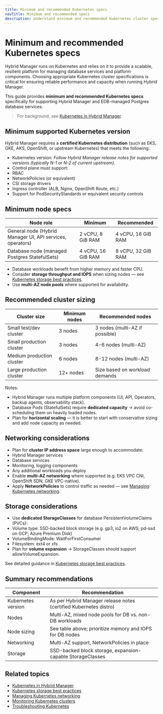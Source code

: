 ```yaml
---
title: Minimum and recommended Kubernetes specs
navTitle: Minimum and recommended specs
description: Understand minimum and recommended Kubernetes cluster specifications for running Hybrid Manager and supporting managed database services.
---
```


# Minimum and recommended Kubernetes specs

Hybrid Manager runs on Kubernetes and relies on it to provide a scalable, resilient platform for managing database services and platform components.
Choosing appropriate Kubernetes cluster specifications is critical for ensuring reliable performance and capacity when running Hybrid Manager.

This guide provides **minimum and recommended Kubernetes specs** specifically for supporting Hybrid Manager and EDB-managed Postgres database services.

> For background, see [Kubernetes in Hybrid Manager](../../../explained/k8-in-hybrid-manager).

## Minimum supported Kubernetes version

Hybrid Manager requires a **certified Kubernetes distribution** (such as EKS, GKE, AKS, OpenShift, or upstream Kubernetes) that meets the following:

-   Kubernetes version: *Follow Hybrid Manager release notes for supported versions (typically N-1 or N-2 of current upstream).*
-   Control plane must support:
-   RBAC
-   NetworkPolicies (or equivalent)
-   CSI storage drivers
-   Ingress controller (ALB, Nginx, OpenShift Route, etc.)
-   Support for PodSecurityStandards or equivalent security controls

## Minimum node specs

| Node role                                                 | Minimum            | Recommended        |
| --------------------------------------------------------- | ------------------ | ------------------ |
| General node (Hybrid Manager UI, API services, operators) | 2 vCPU, 8 GiB RAM  | 4 vCPU, 16 GiB RAM |
| Database node (managed Postgres StatefulSets)             | 4 vCPU, 16 GiB RAM | 8 vCPU, 32 GiB RAM |

-   Database workloads benefit from higher memory and faster CPU.
-   Consider **storage throughput and IOPS** when sizing nodes — see [Kubernetes storage best practices](storage-best-practices/).
-   Use **multi-AZ node pools** where supported for availability.

## Recommended cluster sizing

| Cluster size              | Minimum nodes | Recommended nodes              |
| ------------------------- | ------------- | ------------------------------ |
| Small test/dev cluster    | 3 nodes       | 3 nodes (multi-AZ if possible) |
| Small production cluster  | 3 nodes       | 4-6 nodes (multi-AZ)           |
| Medium production cluster | 6 nodes       | 8-12 nodes (multi-AZ)          |
| Large production cluster  | 12+ nodes     | Size based on workload demands |

Notes:

-   Hybrid Manager runs multiple platform components (UI, API, Operators, backup agents, observability stack).
-   Database Pods (StatefulSets) require **dedicated capacity** → avoid co-scheduling them on heavily loaded nodes.
-   Plan for **horizontal scaling** — it is better to start with conservative sizing and add node capacity as needed.

## Networking considerations

-   Plan for **cluster IP address space** large enough to accommodate:
-   Hybrid Manager services
-   Database services
-   Monitoring, logging components
-   Any additional workloads you deploy
-   Enable **multi-AZ networking** where supported (e.g. EKS VPC CNI, OpenShift SDN, GKE VPC-native).
-   Apply **NetworkPolicies** to control traffic as needed — see [Managing Kubernetes networking](./manage-kubernetes-networking).

## Storage considerations

-   Use **dedicated StorageClasses** for database PersistentVolumeClaims (PVCs):
-   Volume type: SSD-backed block storage (e.g. gp3, io2 on AWS; pd-ssd on GCP; Azure Premium Disk)
-   VolumeBindingMode: WaitForFirstConsumer
-   Filesystem: ext4 or xfs
-   Plan for **volume expansion** → StorageClasses should support allowVolumeExpansion.

See detailed guidance in [Kubernetes storage best practices](storage-best-practices/).

## Summary recommendations

| Component          | Recommendation                                                    |
| ------------------ | ----------------------------------------------------------------- |
| Kubernetes version | As per Hybrid Manager release notes (certified Kubernetes distro) |
| Nodes              | Multi-AZ, mixed node pools for DB vs. non-DB workloads            |
| Node sizing        | See table above; prioritize memory and IOPS for DB nodes          |
| Networking         | Multi-AZ support, NetworkPolicies in place                        |
| Storage            | SSD-backed block storage, expansion-capable StorageClasses        |

## Related topics

-   [Kubernetes in Hybrid Manager](/portal/kubernetes/learn/explained/k8s-in-hybrid-manager/)
-   [Kubernetes storage best practices](storage-best-practices/)
-   [Managing Kubernetes networking](./manage-kubernetes-networking)
-   [Monitoring Kubernetes clusters](../../how-to/monitor-kubernetes-cluster)
-   [Troubleshooting Kubernetes](../../how-to/troubleshooting-on-kubernetes)
